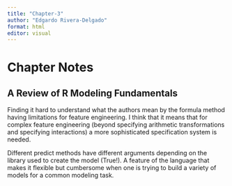 ```yaml
---
title: "Chapter-3"
author: "Edgardo Rivera-Delgado"
format: html
editor: visual
---
```


# Chapter Notes

## A Review of R Modeling Fundamentals

Finding it hard to understand what the authors mean by the formula method having limitations for feature engineering. I think that it means that for complex feature engineering (beyond specifying arithmetic transformations and specifying interactions) a more sophisticated specification system is needed.

Different predict methods have different arguments depending on the library used to create the model (True!). A feature of the language that makes it flexible but cumbersome when one is trying to build a variety of models for a common modeling task.
